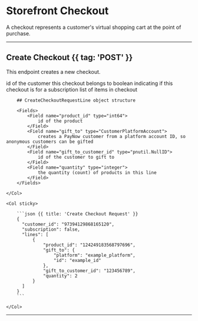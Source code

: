 # Storefront Checkout

<Row>
    <Col>
        A checkout represents a customer's virtual shopping cart at the point of purchase.
    </Col>
    <Col sticky>
        <Endpoints>
            <Endpoint method="POST" href="#create-checkout" url="/checkouts" />
        </Endpoints>
    </Col>
</Row>

---

## Create Checkout {{ tag: 'POST' }}

This endpoint creates a new checkout.

<Row>
    <Col>
        <Fields>
            <Field name="customer_id" type="int64">
                id of the customer this checkout belongs to
            </Field>
            <Field name="subscription" type="bool">
                boolean indicating if this checkout is for a subscription
            </Field>
            <Field name="lines" type="[]CreateCheckoutRequestLine">
                list of items in checkout
            </Field>
        </Fields>

        ## CreateCheckoutRequestLine object structure

        <Fields>
            <Field name="product_id" type="int64">
                id of the product
            </Field>
            <Field name="gift_to" type="CustomerPlatformAccount">
                creates a PayNow customer from a platform account ID, so anonymous customers can be gifted
            </Field>
            <Field name="gift_to_customer_id" type="pnutil.NullID">
                id of the customer to gift to
            </Field>
            <Field name="quantity" type="integer">
                the quantity (count) of products in this line
            </Field>
        </Fields>

    </Col>

    <Col sticky>

        ```json {{ title: 'Create Checkout Request' }}
        {
          "customer_id": "97394129868165120",
          "subscription": false,
          "lines": [
              {
                  "product_id": "124249183568797696",
                  "gift_to": {
                      "platform": "example_platform",
                      "id": "example_id"
                  },
                  "gift_to_customer_id": "123456789",
                  "quantity": 2
              }
          ]
        }
        ```

    </Col>
</Row>

---
